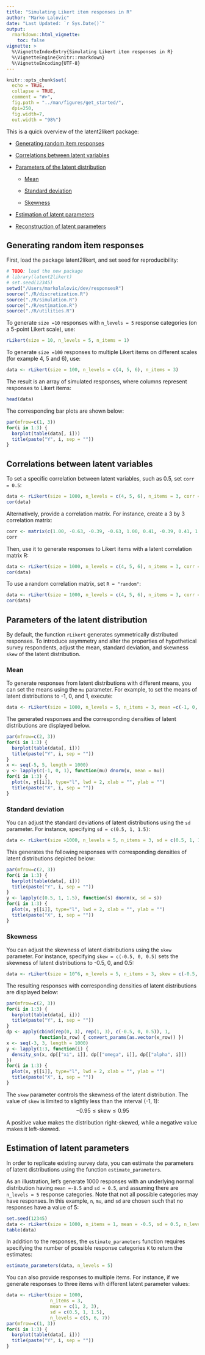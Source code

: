 ```yaml
---
title: "Simulating Likert item responses in R"
author: "Marko Lalovic"
date: "Last Updated: `r Sys.Date()`"
output:
  rmarkdown::html_vignette:
    toc: false
vignette: >
  %\VignetteIndexEntry{Simulating Likert item responses in R}
  %\VignetteEngine{knitr::rmarkdown}
  %\VignetteEncoding{UTF-8}
---
```

```r
knitr::opts_chunk$set(
  echo = TRUE,
  collapse = TRUE,
  comment = "#>",
  fig.path = "../man/figures/get_started/",
  dpi=250,
  fig.width=7,
  out.width = "98%")
```

This is a quick overview of the latent2likert package:

* [Generating random item responses](#generating-random-responses)

* [Correlations between latent variables](#adjusting-correlations)

* [Parameters of the latent distribution](#adjusting-parameters)

    - [Mean](#adjusting-the-mean)
    
    - [Standard deviation](#adjusting-sd)
    
    - [Skewness](#adjusting-skewness)
    
* [Estimation of latent parameters](#estimation-of-parameters)

* [Reconstruction of latent parameters](#resonstruction-of-parameters)


## Generating random item responses {#generating-random-responses}
First, load the package latent2likert, and set seed for reproducibility:
```r
# TODO: load the new package
# library(latent2likert) 
# set.seed(12345)
setwd("/Users/markolalovic/dev/responsesR")
source("./R/discretization.R")
source("./R/simulation.R")
source("./R/estimation.R")
source("./R/utilities.R")
```

To generate `size =10` responses with `n_levels = 5` response categories (on a 5-point Likert scale), use:
```r
rLikert(size = 10, n_levels = 5, n_items = 1)
```

To generate `size =100` responses to multiple Likert items on different scales (for example 4, 5 and 6), use:
```r
data <- rLikert(size = 100, n_levels = c(4, 5, 6), n_items = 3)
```

The result is an array of simulated responses, where columns represent responses to Likert items:
```r
head(data)
```

The corresponding bar plots are shown below:
```r
par(mfrow=c(1, 3))
for(i in 1:3) {
  barplot(table(data[, i]))
  title(paste("Y", i, sep = ""))
}
```

## Correlations between latent variables {#adjusting-correlations}
To set a specific correlation between latent variables, such as 0.5, set `corr = 0.5`:
```r
data <- rLikert(size = 1000, n_levels = c(4, 5, 6), n_items = 3, corr = 0.5)
cor(data)
```

Alternatively, provide a correlation matrix. For instance, create a 3 by 3 correlation matrix:
```r
corr <- matrix(c(1.00, -0.63, -0.39, -0.63, 1.00, 0.41, -0.39, 0.41, 1.00), nrow=3)
corr
```

Then, use it to generate responses to Likert items with a latent correlation matrix R:
```r
data <- rLikert(size = 1000, n_levels = c(4, 5, 6), n_items = 3, corr = corr)
cor(data)
```

To use a random correlation matrix, set `R = "random"`:
```r
data <- rLikert(size = 1000, n_levels = c(4, 5, 6), n_items = 3, corr = "random")
cor(data)
```

## Parameters of the latent distribution {#adjusting-parameters}
By default, the function `rLikert` generates symmetrically distributed responses. To introduce asymmetry and alter the properties of hypothetical survey respondents, adjust the mean, standard deviation, and skewness `skew` of the latent distribution.

### Mean {#adjusting-the-mean}
To generate responses from latent distributions with different means, you can set the means using the `mu` parameter. For example, to set the means of latent distributions to -1, 0, and 1, execute:
```r
data <- rLikert(size = 1000, n_levels = 5, n_items = 3, mean =c(-1, 0, 1))
```

The generated responses and the corresponding densities of latent distributions are displayed below.
```r
par(mfrow=c(2, 3))
for(i in 1:3) {
  barplot(table(data[, i]))
  title(paste("Y", i, sep = ""))
}
x <- seq(-5, 5, length = 1000)
y <- lapply(c(-1, 0, 1), function(mu) dnorm(x, mean = mu))
for(i in 1:3) {
  plot(x, y[[i]], type="l", lwd = 2, xlab = "", ylab = "")
  title(paste("X", i, sep = ""))
}
```

### Standard deviation {#adjusting-sd}
You can adjust the standard deviations of latent distributions using the `sd` parameter. For instance, specifying `sd = c(0.5, 1, 1.5)`:
```r
data <- rLikert(size =1000, n_levels = 5, n_items = 3, sd = c(0.5, 1, 1.5))
```

This generates the following responses with corresponding densities of latent distributions depicted below:
```r
par(mfrow=c(2, 3))
for(i in 1:3) {
  barplot(table(data[, i]))
  title(paste("Y", i, sep = ""))
}
y <- lapply(c(0.5, 1, 1.5), function(s) dnorm(x, sd = s))
for(i in 1:3) {
  plot(x, y[[i]], type="l", lwd = 2, xlab = "", ylab = "")
  title(paste("X", i, sep = ""))
}
```

### Skewness {#adjusting-skewness}
You can adjust the skewness of latent distributions using the `skew` parameter. For instance, specifying `skew = c(-0.5, 0, 0.5)` sets the skewness of latent distributions to -0.5, 0, and 0.5:
```r
data <- rLikert(size = 10^6, n_levels = 5, n_items = 3, skew = c(-0.5, 0, 0.5))
```

The resulting responses with corresponding densities of latent distributions are displayed below:
```r
par(mfrow=c(2, 3))
for(i in 1:3) {
  barplot(table(data[, i]))
  title(paste("Y", i, sep = ""))
}
dp <- apply(cbind(rep(0, 3), rep(1, 3), c(-0.5, 0, 0.5)), 1, 
            function(x_row) { convert_params(as.vector(x_row)) })
x <- seq(-3, 3, length = 1000)
y <- lapply(1:3, function(i) { 
  density_sn(x, dp[["xi", i]], dp[["omega", i]], dp[["alpha", i]]) 
})
for(i in 1:3) {
  plot(x, y[[i]], type="l", lwd = 2, xlab = "", ylab = "")
  title(paste("X", i, sep = ""))
}
```

The `skew` parameter controls the skewness of the latent distribution. The value of `skew` is limited to slightly less than the interval (-1, 1):
$$
-0.95 \leq \text{skew} \leq 0.95
$$

A positive value makes the distribution right-skewed, while a negative value makes it left-skewed.

## Estimation of latent parameters {#estimation-of-parameters}
In order to replicate existing survey data, you can estimate the parameters of latent distributions using the function `estimate_parameters`.

As an illustration, let's generate 1000 responses with an underlying normal distribution having `mean =-0.5` and `sd = 0.5`, and assuming there are `n_levels = 5` response categories. Note that not all possible categories may have responses. In this example, `n`, `mu`, and `sd` are chosen such that no responses have a value of 5:
```r
set.seed(12345)
data <- rLikert(size = 1000, n_items = 1, mean = -0.5, sd = 0.5, n_levels = 5)
table(data)
```

In addition to the responses, the `estimate_parameters` function requires specifying the number of possible response categories `K` to return the estimates:
```r
estimate_parameters(data, n_levels = 5)
```

You can also provide responses to multiple items. For instance, if we generate responses to three items with different latent parameter values:
```r
data <- rLikert(size = 1000,
                n_items = 3,
                mean = c(1, 2, 3),
                sd = c(0.5, 1, 1.5),
                n_levels = c(5, 6, 7))
par(mfrow=c(1, 3))
for(i in 1:3) {
  barplot(table(data[, i]))
  title(paste("Y", i, sep = ""))
}
```
